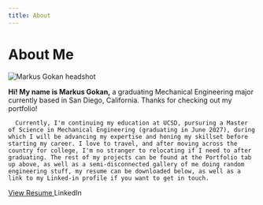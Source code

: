 ```yaml
---
title: About
---
```



<h1 className={styles.heading}>About&nbsp;Me</h1>

<div className={styles.aboutGrid}>
  <img
    src={headshotUrl}
    alt="Markus Gokan headshot"
    className={styles.headshot}
  />

  <div className={styles.bio}>
    <p>
      <strong>Hi! My name is Markus Gokan,</strong> a graduating Mechanical
      Engineering major currently based in San Diego, California. Thanks for
      checking out my portfolio!
    </p>
    
    
  </div>
</div>

<div className={styles.bio}>
  <p>

      Currently, I'm continuing my education at UCSD, pursuring a Master of Science in Mechanical Engineering (graduating in June 2027), during which I will be advancing my expertise and honing my skillset before starting my career. I love to travel, and after moving across the country for college, I'm no stranger to relocating if I need to after graduating. The rest of my projects can be found at the Portfolio tab up above, as well as a semi-disconnected gallery of me doing random engineering stuff, my resume can be downloaded below, as well as a link to my Linked-in profile if you want to get in touch. 
  </p>
</div>

<div className="btnRow">
  <a
    className="toggleBtn"
    href="static/files/Markus_Gokan-B.S._Mechanical_Engineering.pdf"
    target="_blank"
    rel="noopener"
  >
    View Resume
  </a>
  <Link
    className="toggleBtn"
    href="https://www.linkedin.com/in/markus-gokan"
    target="_blank"
    rel="noopener"
  >
    LinkedIn
  </Link>
</div>
